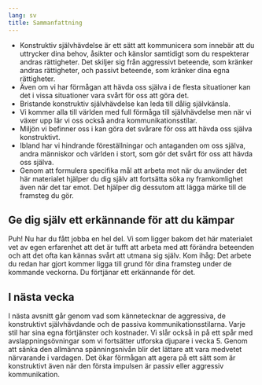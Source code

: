 ```yaml
---
lang: sv
title: Sammanfattning
---
```


-   Konstruktiv självhävdelse är ett sätt att kommunicera som innebär
    att du uttrycker dina behov, åsikter och känslor samtidigt som du
    respekterar andras rättigheter. Det skiljer sig från aggressivt
    beteende, som kränker andras rättigheter, och passivt beteende, som
    kränker dina egna rättigheter.
-   Även om vi har förmågan att hävda oss själva i de flesta
    situationer kan det i vissa situationer vara svårt för oss att göra
    det.
-   Bristande konstruktiv självhävdelse kan leda till dålig självkänsla.
-   Vi kommer alla till världen med full förmåga till självhävdelse men
    när vi växer upp lär vi oss också andra kommunikationsstilar.
-   Miljön vi befinner oss i kan göra det svårare för oss att hävda oss
    själva konstruktivt.
-   Ibland har vi hindrande föreställningar och antaganden om oss
    själva, andra människor och världen i stort, som gör det svårt för
    oss att hävda oss själva.
-   Genom att formulera specifika mål att arbeta mot när du använder det 
    här materialet hjälper du dig själv att fortsätta söka ny framkomlighet 
    även när det tar emot. Det hjälper dig dessutom att lägga märke till de 
    framsteg du gör.

## Ge dig själv ett erkännande för att du kämpar

Puh! Nu har du fått jobba en hel del. Vi som ligger bakom det här
materialet vet av egen erfarenhet att det är tufft att arbeta med att
förändra beteenden och att det ofta kan kännas svårt att utmana sig
själv. Kom ihåg: Det arbete du redan har gjort kommer ligga till grund
för dina framsteg under de kommande veckorna. Du förtjänar ett
erkännande för det.

::: {.callout-note}
## I nästa vecka

I nästa avsnitt går genom vad som kännetecknar de aggressiva, de
konstruktivt självhävdande och de passiva kommunikationsstilarna. Varje
stil har sina egna förtjänster och kostnader. Vi slår också in på ett
spår med avslappningsövningar som vi fortsätter utforska djupare i 
vecka 5. Genom att sänka den allmänna spänningsnivån blir det lättare
att vara medvetet närvarande i vardagen. Det ökar förmågan att agera på
ett sätt som är konstruktivt även när den första impulsen är passiv
eller aggressiv kommunikation.
:::